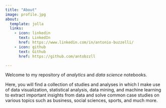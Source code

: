 ```yaml
---
title: "About"
image: profile.jpg
about:
  template: jolla
  links:
    - icon: linkedin
      text: LinkedIn
      href: https://www.linkedin.com/in/antonio-buzzelli/
    - icon: github
      text: Github
      href: https://github.com/antobzzll

---
```


Welcome to my repository of *analytics* and *data science* notebooks.

Here, you will find a collection of studies and analyses in which I make use of data visualization, statistical analysis, data mining, and machine learning to extract important insights from data and solve common case studies on various topics such as business, social sciences, sports, and much more.